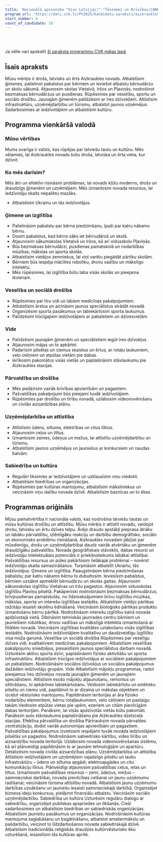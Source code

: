 ```yaml
---
title: 'Nacionālā apvienība "Visu Latvijai!"-"Tēvzemei un Brīvībai/LNNK"'
program_url: 'https://dati.cvk.lv/PV2025/kandidatu-saraksti/aizkraukles-novads/nacionala-apvieniba-visu-latvijai-tevzemei-un-brivibailnnk'
start_number: 6
count_of_candidate: 18
---
```



<Badge text="Ģimeņu atbalsts" variant="note" size="small" /> <Badge text="Izglītības pieejamība" variant="note" size="small" /> <Badge text="Veselības aprūpe un sociālā drošība" variant="note" size="small" /> <Badge text="Uzņēmējdarbības veicināšana" variant="note" size="small" /> <Badge text="Infrastruktūras attīstība" variant="note" size="small" />

<br/><br/> 

<Card title='Šis ir mākslīga intelekta ģenerēts apraksts' icon='starlight'>
    Ja vēlie vari apskatīt <a href={frontmatter.program_url} target='_blank'>šī saraksta programmu CVK mājas lapā</a>
    </Card>

## Īsais apraksts

Mūsu mērķis ir drošs, latvisks un ērts Aizkraukles novads. Atbalstīsim ģimenes, palielinot pabalstus par bērniem un ieviešot atbalstu bērnudārzu un skolu sākumā. Atjaunosim skolas Vietalvā, Iršos un Pļaviņās, nodrošinot bezmaksas bērnudārzus un pusdienas. Rūpēsimies par veselību, sportu un sociālo drošību. Jaunajām ģimenēm palīdzēsim ar īres dzīvokļiem. Attīstīsim infrastruktūru, uzņēmējdarbību un tūrismu, atbalstot jaunos uzņēmējus. Sadarbosimies ar iedzīvotājiem un atbalstīsim kultūru.

## Programma vienkāršā valodā

### Mūsu vērtības

Mums svarīga ir valsts, kas rūpējas par latviešu tautu un kultūru. Mēs vēlamies, lai Aizkraukles novads būtu droša, latviska un ērta vieta, kur dzīvot.

### Ko mēs darīsim?

Mēs ātri un efektīvi risināsim problēmas, lai novads kļūtu moderns, drošs un draudzīgs ģimenēm un uzņēmējiem. Mēs izmantosim novada resursus, lai iedzīvotāju skaits nepaliktu mazāks.

*   Atbalstīsim Ukrainu un tās iedzīvotājus.

### Ģimene un izglītība

*   Palielināsim pabalstu par bērna piedzimšanu, īpaši par katru nākamo bērnu.
*   Dosim pabalstus, kad bērns sāks iet bērnudārzā un skolā.
*   Atjaunosim sākumskolas Vietalvā un Iršos, kā arī vidusskolu Pļaviņās.
*   Būs bezmaksas bērnudārzi, pusdienas pamatskolā un nodarbības mūzikas, mākslas un sporta skolās.
*   Atbalstīsim vietējos zemniekus, lai viņi varētu piegādāt pārtiku skolām.
*   Bērniem būs iespēja mācīties robotiku, dronu vadību un mākslīgo intelektu.
*   Mēs rūpēsimies, lai izglītība būtu laba visās skolās un pieejama ikvienam.

### Veselība un sociālā drošība

*   Rūpēsimies par tīru vidi un labiem medicīnas pakalpojumiem.
*   Atbalstīsim ārstus un aicināsim jaunus speciālistus strādāt novadā.
*   Organizēsim sporta pasākumus un labiekārtosim sporta laukumus.
*   Palīdzēsim trūcīgajiem iedzīvotājiem ar pabalstiem un dzīvesvietām.

### Vide

*   Palīdzēsim jaunajām ģimenēm un speciālistiem iegūt īres dzīvokļus.
*   Atjaunosim mājas un to apkārtni.
*   Padarīsim pilsētas un ciemus skaistus un ērtus, ar rotaļu laukumiem, velo celiņiem un atpūtas vietām pie dabas.
*   Ierīkosim pakomātus visās vietās un paplašināsim stāvlaukumu pie Aizkraukles stacijas.

### Pārvaldība un drošība

*   Mēs piešķirsim vairāk brīvības apvienībām un pagastiem.
*   Pašvaldības pakalpojumi būs pieejami tuvāk iedzīvotājiem.
*   Rūpēsimies par drošību un tīrību novadā, uzlabosim videonovērošanu un civilās aizsardzības plānu.

### Uzņēmējdarbība un attīstība

*   Attīstīsim ūdens, siltuma, elektrības un citus tīklus.
*   Atjaunosim ceļus un tiltus.
*   Izmantosim zemes, ūdeņus un mežus, lai attīstītu uzņēmējdarbību un tūrismu.
*   Atbalstīsim jaunos uzņēmējus un jauniešus ar konkursiem un naudas balvām.

### Sabiedrība un kultūra

*   Regulāri tiksimies ar iedzīvotājiem un uzklausīsim viņu viedokli.
*   Atbalstīsim biedrības un organizācijas.
*   Rūpēsimies par kultūras mantojumu, atbalstīsim māksliniekus un veicināsim viņu dalību novada dzīvē. Atbalstīsim baznīcas un to ēkas.

## Programmas oriģināls

Mūsu pamatvērtība ir nacionāla valsts, kas nodrošina latviešu tautas un mūsu kultūras drošību un attīstību.
Mūsu mērķis ir attīstīt novadu, veidojot drošu, latvisku un ērtu dzīves telpu. Ārējo draudu apstākļi pieprasa ātrāku un labāku pārvaldību, izlēmīgāku reakciju un darbību demogrāfisko, sociālo un ekonomisko problēmu risināšanā. Aizkraukles novadam jākļūst par mūsdienīgu, drošu un uzņēmējdarbībai daudz vairāk atvērtāku un ģimenēm draudzīgāku pašvaldību. Novada ģeogrāfiskais stāvoklis, dabas resursi un iedzīvotāju intelektuālais potenciāls ir priekšnoteikums labākai attīstībai. Pašvaldības resursus un pūles pakārtosim lielākajai problēmai – novērst iedzīvotāju skaita samazināšanos. Turpināsim atbalstīt Ukrainu; tās iedzīvotājus.
Ģimene un izglītība.
Paaugstināsim bērna piedzimšanas pabalstu; par katru nākamo bērnu to dubultosim. Ieviesīsim pabalstus, bērniem uzsākot apmeklēt bērnudārzu un skolas gaitas.
Atjaunosim sākumskolas izglītību Vietalvas un Iršu pagastos. Atjaunosim vidusskolas izglītību Pļaviņu pilsētā.
Pakāpeniski nodrošināsim bezmaksas bērnudārzus, brīvpusdienas pamatskolās, no līdzmaksājumiem brīvu izglītību mūzikas, mākslas, sporta un interešu izglītības iestādēs.
Atbalstīsim vietējo pārtikas ražotāju iesaisti skolēnu ēdināšanā. Veicināsim bioloģisko pārtikas produktu izmantošanu bērnu pārtikā.
Nodrošināsim interešu izglītību katrā novada apdzīvotajā vietā. Dibināsim tehniskās jaunrades centru bērniem un jauniešiem robotikas, dronu vadības un mākslīgā intelekta izmantošanā ar filiālēm novadā.
Veicināsim izglītības kvalitātes uzlabošanu visās izglītības iestādēs. Nodrošināsim iedzīvotājiem kvalitatīvu un daudzveidīgu izglītību visa mūža garumā.
Veselība un sociālā drošība
Rūpēsimies par veselīgu dzīves vidi, kvalitatīviem medicīnas pakalpojumiem. Atbalstīsim veselības pakalpojumu sniedzējus, piesaistīsim jaunos speciālistus darbam novadā. Uzturēsim aktīvu sporta dzīvi, paplašināsim fizisko aktivitāšu un sporta infrastruktūru. Atbalstīsim trūcīgos iedzīvotājus ar sociāliem pakalpojumiem un pabalstiem. Nodrošināsim sociālos dzīvokļus un sociālos pakalpojumus dažādām iedzīvotāju grupām.
Vide
Atbalstīsim mājokļu programmas, radot pieejamus īres dzīvokļus novada jaunajām ģimenēm un jaunajiem speciālistiem. Attīstīsim esošo mājokļu atjaunošanu, remontus un siltināšanu, to apkārtnes labiekārtošanu.
Veidosim labiekārtotu un estētisku pilsētu un ciemu vidi, papildinot to ar dizaina un mākslas objektiem un izceļot vēsturisko mantojumu. Papildināsim teritorijas ar āra fizisko nodarbību elementiem, bērnu rotaļlaukumiem, velo celiņiem un pastaigu takām.Veidosim atpūtas vietas pie upēm, ezeriem un citām pievilcīgām dabas teritorijām.
Panāksim, lai visās apdzīvotās vietās būtu pakomāti. Panāksim auto stāvlaukuma paplašināšanu pie Aizkraukles dzelzceļa stacijas.
Efektīva pārvaldība un drošība
Pārtrauksim novada pārvaldes centralizāciju, dodot vairāk autonomijas apvienībām un pagastiem. Pašvaldības pakalpojumus izvietosim iespējami tuvāk novada iedzīvotājiem pilsētās un pagastos.
Nodrošināsim sabiedrisko kārtību, vides tīrību un aizsardzību novada teritorijā. Uzlabosim novada videonovērošanas sistēmu, kā arī plānveidīgi papildināsim to ar jaunām tehnoloģijām un apartūru. Detalizēsim novada civilās aizsardzības plānu.
Uzņēmējdarbība un attīstība
Attīstīsim iedzīvotājiem un uzņēmējiem vajadzīgo pilsētu un lauku infrastruktūru – ūdens un siltuma apgādi; elektroapgādes un citu komunikāciju tīklus. Plānveidīgi atjaunosim pašvaldības ceļus, ielas un tiltus.
Izmantosim pašvaldības resursus – zemi, ūdeņus, mežus – saimnieciskai darbībai, novada pievilcības celšanai un jaunu uzņēmumu radīšanai; veicināsim tūrisma attīstību novadā. Atbalstīsim jaunu uzņēmumu darbības uzsākšanu un jauniešu iesaisti saimnieciskajā darbībā. Organizējot biznesa ideju konkursus, piešķirot finansiālu atbalstu. Veicināsim sociālo uzņēmējdarbību.
Sabiedrība un kultūra
Uzturēsim regulāru dialogu ar sabiedrību, organizējot publiskas apspriedes un tikšanās. Cieši sadarbosimies un atbalstīsim biedrības un sabiedriskās organizācijas. Atbalstīsim jauniešu pasākumus un organizācijas.
Nodrošināsim kultūras mantojuma saglabāšanu un bagātināšanu, atbalstot amatiermākslu un pašdarbību, veicinot to līdzdarbošanos novada sabiedriskajā dzīvē. Atbalstīsim tradicionālās reliģiskās draudzes kultūrvēsturisko ēku uzturēšanā, iesaistīsim tās kultūras apritē.
